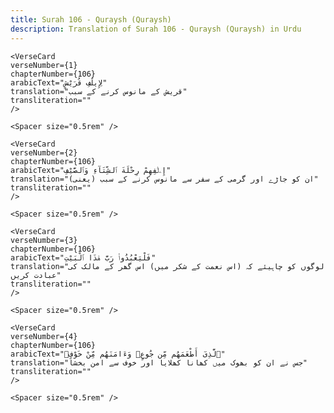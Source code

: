 ```yaml
---
title: Surah 106 - Quraysh (Quraysh)  
description: Translation of Surah 106 - Quraysh (Quraysh) in Urdu
---
```







    <VerseCard 
    verseNumber={1}
    chapterNumber={106}
    arabicText="لِإِيلَٰفِ قُرَيْشٍ"
    translation="قریش کے مانوس کرنے کے سبب"
    transliteration=""
    />

    <Spacer size="0.5rem" />
                
    <VerseCard 
    verseNumber={2}
    chapterNumber={106}
    arabicText="إِۦلَٰفِهِمْ رِحْلَةَ ٱلشِّتَآءِ وَٱلصَّيْفِ"
    translation="(یعنی) ان کو جاڑے اور گرمی کے سفر سے مانوس کرنے کے سبب"
    transliteration=""
    />

    <Spacer size="0.5rem" />
                
    <VerseCard 
    verseNumber={3}
    chapterNumber={106}
    arabicText="فَلْيَعْبُدُوا۟ رَبَّ هَٰذَا ٱلْبَيْتِ"
    translation="لوگوں کو چاہیئے کہ (اس نعمت کے شکر میں) اس گھر کے مالک کی عبادت کریں"
    transliteration=""
    />

    <Spacer size="0.5rem" />
                
    <VerseCard 
    verseNumber={4}
    chapterNumber={106}
    arabicText="ٱلَّذِىٓ أَطْعَمَهُم مِّن جُوعٍۢ وَءَامَنَهُم مِّنْ خَوْفٍۭ"
    translation="جس نے ان کو بھوک میں کھانا کھلایا اور خوف سے امن بخشا"
    transliteration=""
    />

    <Spacer size="0.5rem" />
                